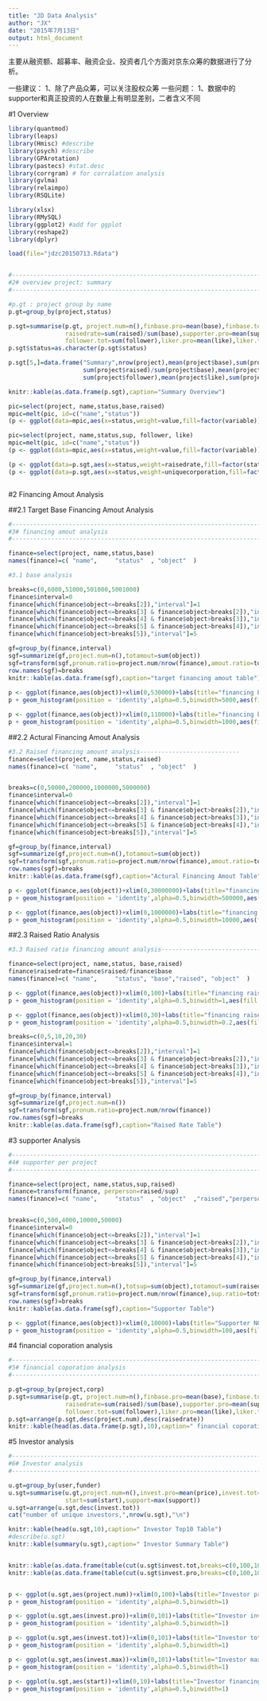 ```yaml
---
title: "JD Data Analysis"
author: "JX"
date: "2015年7月13日"
output: html_document
---
```



主要从融资额、超募率、融资企业、投资者几个方面对京东众筹的数据进行了分析。
 
一些建议：
1、除了产品众筹，可以关注股权众筹
一些问题：
1、数据中的supporter和真正投资的人在数量上有明显差别，二者含义不同

#1  Overview

```r

library(quantmod)
library(leaps)
library(Hmisc) #describe
library(psych) #describe
library(GPArotation)
library(pastecs) #stat.desc
library(corrgram) # for corralation analysis
library(gvlma)
library(relaimpo)
library(RSQLite)

library(xlsx)
library(RMySQL)
library(ggplot2) #add for ggplot
library(reshape2)
library(dplyr)

load(file="jdzc20150713.Rdata")


#----------------------------------------------------------------------------------------------
#2# overview project: summary
#----------------------------------------------------------------------------------------------

#p.gt : project group by name
p.gt=group_by(project,status)

p.sgt=summarise(p.gt, project.num=n(),finbase.pro=mean(base),finbase.tot=sum(base),finamout.pro=mean(raised),finamout.tot=sum(raised),
                raisedrate=sum(raised)/sum(base),supporter.pro=mean(sup),supporter.tot=sum(sup),follower.pro=mean(follower),
                follower.tot=sum(follower),liker.pro=mean(like),liker.tot=sum(like),uniquecorporation=length(unique(corp)))
p.sgt$status=as.character(p.sgt$status)

p.sgt[5,]=data.frame("Summary",nrow(project),mean(project$base),sum(project$base),mean(project$raised),sum(project$raised),
                     sum(project$raised)/sum(project$base),mean(project$sup),sum(project$sup),mean(project$follower),
                     sum(project$follower),mean(project$like),sum(project$like),length(unique(project$corp)),stringsAsFactors=F)

knitr::kable(as.data.frame(p.sgt),caption="Summary Overview")

pic=select(project, name,status,base,raised)
mpic=melt(pic, id=c("name","status"))
(p <- ggplot(data=mpic,aes(x=status,weight=value,fill=factor(variable))) + geom_bar(position='dodge')+labs(title="Financing Amout By Status"))

pic=select(project, name,status,sup, follower, like)
mpic=melt(pic, id=c("name","status"))
(p <- ggplot(data=mpic,aes(x=status,weight=value,fill=factor(variable))) + geom_bar(position='dodge')+labs(title="Supporter By Status"))

(p <- ggplot(data=p.sgt,aes(x=status,weight=raisedrate,fill=factor(status))) + geom_bar(position='dodge')+labs(title="Raised Rate By Status"))
(p <- ggplot(data=p.sgt,aes(x=status,weight=uniquecorporation,fill=factor(status))) + geom_bar(position='dodge')+labs(title="Corporation Number By Status"))



```


#2  Financing Amout Analysis

##2.1  Target Base Financing Amout Analysis

```r

#----------------------------------------------------------------------------------------------
#3# financing amout analysis
#----------------------------------------------------------------------------------------------

finance=select(project, name,status,base)
names(finance)=c( "name",     "status"  , "object"  )

#3.1 base analysis

breaks=c(0,6000,51000,501000,5001000)
finance$interval=0
finance[which(finance$object<=breaks[2]),"interval"]=1
finance[which(finance$object<=breaks[3] & finance$object>breaks[2]),"interval"]=2
finance[which(finance$object<=breaks[4] & finance$object>breaks[3]),"interval"]=3
finance[which(finance$object<=breaks[5] & finance$object>breaks[4]),"interval"]=4
finance[which(finance$object>breaks[5]),"interval"]=5

gf=group_by(finance,interval)
sgf=summarize(gf,project.num=n(),totamout=sum(object))
sgf=transform(sgf,pronum.ratio=project.num/nrow(finance),amout.ratio=totamout/sum(finance$object))
row.names(sgf)=breaks
knitr::kable(as.data.frame(sgf),caption="target financing amout table")
  
p <- ggplot(finance,aes(object))+xlim(0,530000)+labs(title="financing base amount distribution in 500,000")
p + geom_histogram(position = 'identity',alpha=0.5,binwidth=5000,aes(fill = factor(status)))

p <- ggplot(finance,aes(object))+xlim(0,110000)+labs(title="financing base amount distribution in 100,000")
p + geom_histogram(position = 'identity',alpha=0.5,binwidth=1000,aes(fill = factor(finance$status)))

```


##2.2  Actural Financing Amout Analysis

```r

#3.2 Raised financing amount analysis----------------------------
finance=select(project, name,status,raised)
names(finance)=c( "name",     "status"  , "object"  )


breaks=c(0,50000,200000,1000000,5000000)
finance$interval=0
finance[which(finance$object<=breaks[2]),"interval"]=1
finance[which(finance$object<=breaks[3] & finance$object>breaks[2]),"interval"]=2
finance[which(finance$object<=breaks[4] & finance$object>breaks[3]),"interval"]=3
finance[which(finance$object<=breaks[5] & finance$object>breaks[4]),"interval"]=4
finance[which(finance$object>breaks[5]),"interval"]=5

gf=group_by(finance,interval)
sgf=summarize(gf,project.num=n(),totamout=sum(object))
sgf=transform(sgf,pronum.ratio=project.num/nrow(finance),amout.ratio=totamout/sum(finance$object))
row.names(sgf)=breaks
knitr::kable(as.data.frame(sgf),caption="Actural Financing Amout Table")

p <- ggplot(finance,aes(object))+xlim(0,30000000)+labs(title="financing raised amount distribution in 30,000,000")
p + geom_histogram(position = 'identity',alpha=0.5,binwidth=500000,aes(fill = factor(status)))

p <- ggplot(finance,aes(object))+xlim(0,1000000)+labs(title="financing raised amount distribution in 1,000,000")
p + geom_histogram(position = 'identity',alpha=0.5,binwidth=10000,aes(fill = factor(finance$status)))
```


##2.3  Raised Ratio Analysis

```r

#3.3 Raised ratio financing amount analysis-----------------------------------------------

finance=select(project, name,status, base,raised)
finance$raisedrate=finance$raised/finance$base
names(finance)=c( "name",     "status", "base","raised", "object"  )

p <- ggplot(finance,aes(object))+xlim(0,100)+labs(title="financing raisedrate amount distribution in 100")
p + geom_histogram(position = 'identity',alpha=0.5,binwidth=1,aes(fill = factor(status)))

p <- ggplot(finance,aes(object))+xlim(0,30)+labs(title="financing raisedrate amount distribution in 30")
p + geom_histogram(position = 'identity',alpha=0.5,binwidth=0.2,aes(fill = factor(status)))

breaks=c(0,5,10,20,30)
finance$interval=1
finance[which(finance$object<=breaks[2]),"interval"]=1
finance[which(finance$object<=breaks[3] & finance$object>breaks[2]),"interval"]=2
finance[which(finance$object<=breaks[4] & finance$object>breaks[3]),"interval"]=3
finance[which(finance$object<=breaks[5] & finance$object>breaks[4]),"interval"]=4
finance[which(finance$object>breaks[5]),"interval"]=5

gf=group_by(finance,interval)
sgf=summarize(gf,project.num=n())
sgf=transform(sgf,pronum.ratio=project.num/nrow(finance))
row.names(sgf)=breaks
knitr::kable(as.data.frame(sgf),caption="Raised Rate Table")
```


#3  supporter Analysis

```r
#----------------------------------------------------------------------------------------------
#4# supporter per project 
#----------------------------------------------------------------------------------------------

finance=select(project, name,status,sup,raised)
finance=transform(finance, perperson=raised/sup)
names(finance)=c( "name",     "status"  , "object"  ,"raised","perperson")


breaks=c(0,500,4000,10000,50000)
finance$interval=0
finance[which(finance$object<=breaks[2]),"interval"]=1
finance[which(finance$object<=breaks[3] & finance$object>breaks[2]),"interval"]=2
finance[which(finance$object<=breaks[4] & finance$object>breaks[3]),"interval"]=3
finance[which(finance$object<=breaks[5] & finance$object>breaks[4]),"interval"]=4
finance[which(finance$object>breaks[5]),"interval"]=5

gf=group_by(finance,interval)
sgf=summarize(gf,project.num=n(),totsup=sum(object),totamout=sum(raised),amoutperperson=sum(raised)/sum(object))
sgf=transform(sgf,pronum.ratio=project.num/nrow(finance),sup.ratio=totsup/sum(finance$object),amout.ratio=totamout/sum(finance$raised))
row.names(sgf)=breaks
knitr::kable(as.data.frame(sgf),caption="Supporter Table")

p <- ggplot(finance,aes(object))+xlim(0,10000)+labs(title="Supporter NO distribution in 10,000")
p + geom_histogram(position = 'identity',alpha=0.5,binwidth=100,aes(fill = factor(finance$status)))
```


#4   financial coporation analysis

```r
#----------------------------------------------------------------------------------------------
#5# financial coporation analysis
#----------------------------------------------------------------------------------------------

p.gt=group_by(project,corp)
p.sgt=summarise(p.gt, project.num=n(),finbase.pro=mean(base),finbase.tot=sum(base),finamout.pro=mean(raised),finamout.tot=sum(raised),
                raisedrate=sum(raised)/sum(base),supporter.pro=mean(sup),supporter.tot=sum(sup),follower.pro=mean(follower),
                follower.tot=sum(follower),liker.pro=mean(like),liker.tot=sum(like))
p.sgt=arrange(p.sgt,desc(project.num),desc(raisedrate))
knitr::kable(head(as.data.frame(p.sgt),10),caption=" financial coporation Top10 Table")

```


#5   Investor analysis

```r

#----------------------------------------------------------------------------------------------
#6# Investor analysis
#----------------------------------------------------------------------------------------------

u.gt=group_by(user,funder)
u.sgt=summarise(u.gt,project.num=n(),invest.pro=mean(price),invest.tot=sum(price),invest.max=max(price),
                start=sum(start),support=max(support))
u.sgt=arrange(u.sgt,desc(invest.tot))
cat("number of unique investors,",nrow(u.sgt),"\n")

knitr::kable(head(u.sgt,10),caption=" Investor Top10 Table")
#describe(u.sgt)
knitr::kable(summary(u.sgt),caption=" Investor Summary Table")


knitr::kable(as.data.frame(table(cut(u.sgt$invest.tot,breaks=c(0,100,1000,10000,100000,1000000,10000000,100000000)))),caption=" Investor tot investment distribution Table")
knitr::kable(as.data.frame(table(cut(u.sgt$invest.pro,breaks=c(0,100,1000,10000,100000,1000000,10000000,100000000)))),caption=" Investor investment/project distribution Table")


p <- ggplot(u.sgt,aes(project.num))+xlim(0,100)+labs(title="Investor project num distribution")
p + geom_histogram(position = 'identity',alpha=0.5,binwidth=1)

p <- ggplot(u.sgt,aes(invest.pro))+xlim(0,101)+labs(title="Investor investment per project distribution")
p + geom_histogram(position = 'identity',alpha=0.5,binwidth=1)

p <- ggplot(u.sgt,aes(invest.tot))+xlim(0,101)+labs(title="Investor tot investment distribution")
p + geom_histogram(position = 'identity',alpha=0.5,binwidth=1)

p <- ggplot(u.sgt,aes(invest.max))+xlim(0,101)+labs(title="Investor max investment distribution")
p + geom_histogram(position = 'identity',alpha=0.5,binwidth=1)

p <- ggplot(u.sgt,aes(start))+xlim(0,10)+labs(title="Investor financing activity distribution")
p + geom_histogram(position = 'identity',alpha=0.5,binwidth=1)


```
